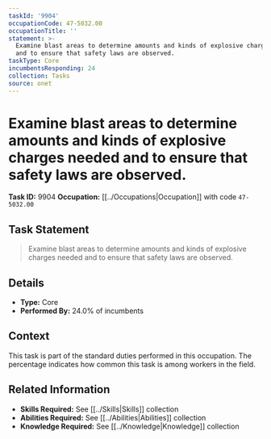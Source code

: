 ```yaml
---
taskId: '9904'
occupationCode: 47-5032.00
occupationTitle: ''
statement: >-
  Examine blast areas to determine amounts and kinds of explosive charges needed
  and to ensure that safety laws are observed.
taskType: Core
incumbentsResponding: 24
collection: Tasks
source: onet
---
```

# Examine blast areas to determine amounts and kinds of explosive charges needed and to ensure that safety laws are observed.

**Task ID:** 9904
**Occupation:** [[../Occupations|Occupation]] with code `47-5032.00`

## Task Statement

> Examine blast areas to determine amounts and kinds of explosive charges needed and to ensure that safety laws are observed.

## Details

- **Type:** Core
- **Performed By:** 24.0% of incumbents

## Context

This task is part of the standard duties performed in this occupation. The percentage indicates how common this task is among workers in the field.

## Related Information

- **Skills Required:** See [[../Skills|Skills]] collection
- **Abilities Required:** See [[../Abilities|Abilities]] collection
- **Knowledge Required:** See [[../Knowledge|Knowledge]] collection
